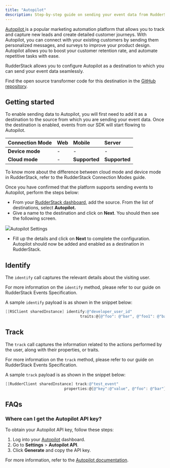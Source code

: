 ```yaml
---
title: "Autopilot"
description: Step-by-step guide on sending your event data from RudderStack to Autopilot.
---
```


[Autopilot ](https://www.autopilothq.com/)is a popular marketing automation platform that allows you to track and capture new leads and create detailed customer journeys. With Autopilot, you can connect with your existing customers by sending them personalized messages, and surveys to improve your product design. Autopilot allows you to boost your customer retention rate, and automate repetitive tasks with ease.

RudderStack allows you to configure Autopilot as a destination to which you can send your event data seamlessly.

<div class="infoBlock">
Find the open source transformer code for this destination in the <a href="https://github.com/rudderlabs/rudder-transformer/tree/master/v0/destinations/autopilot">GitHub repository</a>.
</div>

## Getting started

To enable sending data to Autopilot, you will first need to add it as a destination to the source from which you are sending your event data. Once the destination is enabled, events from our SDK will start flowing to Autopilot.

| **Connection Mode** | **Web** | **Mobile**    | **Server**    |
| :------------------ | :------ | :------------ | :------------ |
| **Device mode**     | -       | -             | -             |
| **Cloud mode**      | -       | **Supported** | **Supported** |

<div class="infoBlock">
To know more about the difference between cloud mode and device mode in RudderStack, refer to the <Link to="/destinations/rudderstack-connection-modes/">RudderStack Connection Modes</Link> guide.
</div>

Once you have confirmed that the platform supports sending events to Autopilot, perform the steps below:

- From your [RudderStack dashboard](https://app.rudderlabs.com/), add the source. From the list of destinations, select **Autopilot.**
- Give a name to the destination and click on **Next**. You should then see the following screen.

<img src="../../assets/autopilot.png" /><span class="imageTitle">Autopilot Settings</span>

- Fill up the details and click on **Next** to complete the configuration. Autopilot should now be added and enabled as a destination in RudderStack.

## Identify

The `identify` call captures the relevant details about the visiting user.

<div class="infoBlock">

For more information on the `identify` method, please refer to our guide on <Link to="/event-spec/standard-events/">RudderStack Events Specification</Link>.

</div>

A sample `identify` payload is as shown in the snippet below:

```objectivec
[[RSClient sharedInstance] identify:@"developer_user_id"
                                 traits:@{@"foo": @"bar", @"foo1": @"bar1"}];
```

## Track

The `track` call captures the information related to the actions performed by the user, along with their properties, or traits.

<div class="infoBlock">

For more information on the `track` method, please refer to our guide on <Link to="/event-spec/standard-events/">RudderStack Events Specification</Link>.

</div>

A sample `track` payload is as shown in the snippet below:

```objectivec
[[RudderClient sharedInstance] track:@"test_event"
                          properties:@{@"key":@"value", @"foo": @"bar"}]
```

## FAQs

### Where can I get the Autopilot API key?

To obtain your Autopilot API key, follow these steps:

1. Log into your [Autopilot](https://login.autopilothq.com/login?redirect=%2Fselect) dashboard.
2. Go to **Settings** > **Autopilot API**.
3. Click **Generate** and copy the API key.

For more information, refer to the [Autopilot documentation](https://autopilot.docs.apiary.io/#reference/authentication).

